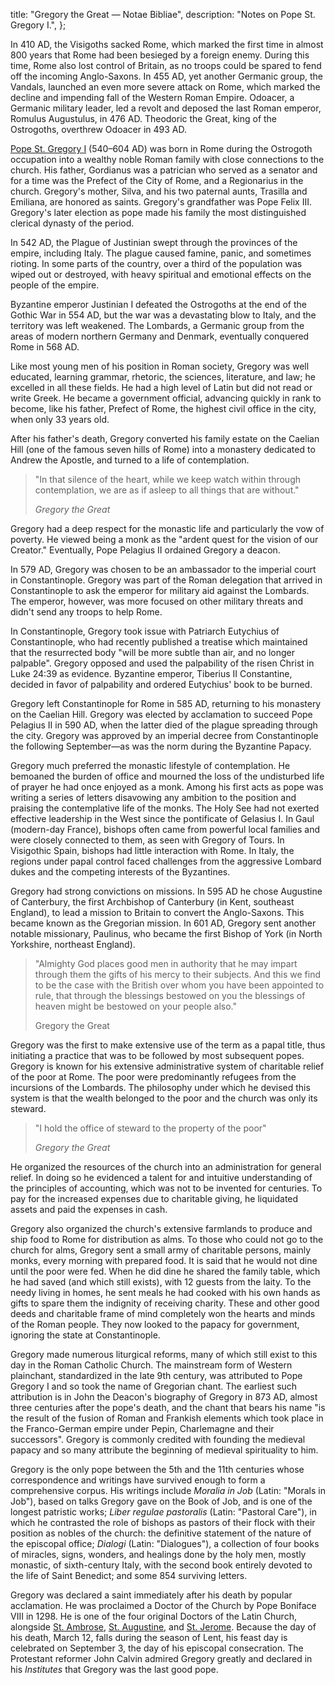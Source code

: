   title: "Gregory the Great — Notae Bibliae",
  description: "Notes on Pope St. Gregory I.",
};

<Initial text="Gregory the Great"/>

In 410 AD, the Visigoths sacked Rome, which marked the first time in almost 800 years that Rome had been besieged by a foreign enemy. During this time, Rome also lost control of Britain, as no troops could be spared to fend off the incoming Anglo-Saxons. In 455 AD, yet another Germanic group, the Vandals, launched an even more severe attack on Rome, which marked the decline and impending fall of the Western Roman Empire. Odoacer, a Germanic military leader, led a revolt and deposed the last Roman emperor, Romulus Augustulus, in 476 AD. Theodoric the Great, king of the Ostrogoths, overthrew Odoacer in 493 AD.

[Pope St. Gregory I](/glossary/names#gregory) (540–604 AD) was born in Rome during the Ostrogoth occupation into a wealthy noble Roman family with close connections to the church. His father, Gordianus was a patrician who served as a senator and for a time was the Prefect of the City of Rome, and a Regionarius in the church. Gregory's mother, Silva, and his two paternal aunts, Trasilla and Emiliana, are honored as saints. Gregory's grandfather was Pope Felix III. Gregory's later election as pope made his family the most distinguished clerical dynasty of the period.

In 542 AD, the Plague of Justinian swept through the provinces of the empire, including Italy. The plague caused famine, panic, and sometimes rioting. In some parts of the country, over a third of the population was wiped out or destroyed, with heavy spiritual and emotional effects on the people of the empire.

Byzantine emperor Justinian I defeated the Ostrogoths at the end of the Gothic War in 554 AD, but the war was a devastating blow to Italy, and the territory was left weakened. The Lombards, a Germanic group from the areas of modern northern Germany and Denmark, eventually conquered Rome in 568 AD.

Like most young men of his position in Roman society, Gregory was well educated, learning grammar, rhetoric, the sciences, literature, and law; he excelled in all these fields. He had a high level of Latin but did not read or write Greek. He became a government official, advancing quickly in rank to become, like his father, Prefect of Rome, the highest civil office in the city, when only 33 years old.

After his father's death, Gregory converted his family estate on the Caelian Hill (one of the famous seven hills of Rome) into a monastery dedicated to Andrew the Apostle, and turned to a life of contemplation.

> "In that silence of the heart, while we keep watch within through contemplation, we are as if asleep to all things that are without."
>
> <cite>Gregory the Great</cite>

Gregory had a deep respect for the monastic life and particularly the vow of poverty. He viewed being a monk as the "ardent quest for the vision of our Creator." Eventually, Pope Pelagius II ordained Gregory a deacon.

In 579 AD, Gregory was chosen to be an ambassador to the imperial court in Constantinople. Gregory was part of the Roman delegation that arrived in Constantinople to ask the emperor for military aid against the Lombards. The emperor, however, was more focused on other military threats and didn't send any troops to help Rome.

In Constantinople, Gregory took issue with Patriarch Eutychius of Constantinople, who had recently published a treatise which maintained that the resurrected body "will be more subtle than air, and no longer palpable". Gregory opposed and used the palpability of the risen Christ in Luke 24:39 as evidence. Byzantine emperor, Tiberius II Constantine, decided in favor of palpability and ordered Eutychius' book to be burned.

Gregory left Constantinople for Rome in 585 AD, returning to his monastery on the Caelian Hill. Gregory was elected by acclamation to succeed Pope Pelagius II in 590 AD, when the latter died of the plague spreading through the city. Gregory was approved by an imperial decree from Constantinople the following September—as was the norm during the Byzantine Papacy.

Gregory much preferred the monastic lifestyle of contemplation. He bemoaned the burden of office and mourned the loss of the undisturbed life of prayer he had once enjoyed as a monk. Among his first acts as pope was writing a series of letters disavowing any ambition to the position and praising the contemplative life of the monks. The Holy See had not exerted effective leadership in the West since the pontificate of Gelasius I. In Gaul (modern-day France), bishops often came from powerful local families and were closely connected to them, as seen with Gregory of Tours. In Visigothic Spain, bishops had little interaction with Rome. In Italy, the regions under papal control faced challenges from the aggressive Lombard dukes and the competing interests of the Byzantines.

Gregory had strong convictions on missions. In 595 AD he chose Augustine of Canterbury, the first Archbishop of Canterbury (in Kent, southeast England), to lead a mission to Britain to convert the Anglo-Saxons. This became known as the Gregorian mission. In 601 AD, Gregory sent another notable missionary, Paulinus, who became the first Bishop of York (in North Yorkshire, northeast England).

> "Almighty God places good men in authority that he may impart through them the gifts of his mercy to their subjects. And this we find to be the case with the British over whom you have been appointed to rule, that through the blessings bestowed on you the blessings of heaven might be bestowed on your people also."
>
> Gregory the Great

Gregory was the first to make extensive use of the term *<Definition lang="latin" anchor="servus-servorum-dei" text="Servus servorum Dei" />* as a papal title, thus initiating a practice that was to be followed by most subsequent popes. Gregory is known for his extensive administrative system of charitable relief of the poor at Rome. The poor were predominantly refugees from the incursions of the Lombards. The philosophy under which he devised this system is that the wealth belonged to the poor and the church was only its steward.

> "I hold the office of steward to the property of the poor"
>
> <cite>Gregory the Great</cite>

He organized the resources of the church into an administration for general relief. In doing so he evidenced a talent for and intuitive understanding of the principles of accounting, which was not to be invented for centuries. To pay for the increased expenses due to charitable giving, he liquidated assets and paid the expenses in cash.

Gregory also organized the church's extensive farmlands to produce and ship food to Rome for distribution as alms. To those who could not go to the church for alms, Gregory sent a small army of charitable persons, mainly monks, every morning with prepared food. It is said that he would not dine until the poor were fed. When he did dine he shared the family table, which he had saved (and which still exists), with 12 guests from the laity. To the needy living in homes, he sent meals he had cooked with his own hands as gifts to spare them the indignity of receiving charity. These and other good deeds and charitable frame of mind completely won the hearts and minds of the Roman people. They now looked to the papacy for government, ignoring the state at Constantinople.

Gregory made numerous liturgical reforms, many of which still exist to this day in the Roman Catholic Church. The mainstream form of Western plainchant, standardized in the late 9th century, was attributed to Pope Gregory I and so took the name of Gregorian chant. The earliest such attribution is in John the Deacon's biography of Gregory in 873 AD, almost three centuries after the pope's death, and the chant that bears his name "is the result of the fusion of Roman and Frankish elements which took place in the Franco-German empire under Pepin, Charlemagne and their successors". Gregory is commonly credited with founding the medieval papacy and so many attribute the beginning of medieval spirituality to him.

Gregory is the only pope between the 5th and the 11th centuries whose correspondence and writings have survived enough to form a comprehensive corpus. His writings include *Moralia in Job* (Latin: "Morals in Job"), based on talks Gregory gave on the Book of Job, and is one of the longest patristic works; *Liber regulae pastoralis* (Latin: "Pastoral Care"), in which he contrasted the role of bishops as pastors of their flock with their position as nobles of the church: the definitive statement of the nature of the episcopal office; *Dialogi* (Latin: "Dialogues"), a collection of four books of miracles, signs, wonders, and healings done by the holy men, mostly monastic, of sixth-century Italy, with the second book entirely devoted to the life of Saint Benedict; and some 854 surviving letters.

Gregory was declared a saint immediately after his death by popular acclamation. He was proclaimed a Doctor of the Church by Pope Boniface VIII in 1298. He is one of the four original Doctors of the Latin Church, alongside [St. Ambrose](/people/saints/latin-fathers/ambrose), [St. Augustine](/people/saints/latin-fathers/augustine), and [St. Jerome](/people/saints/latin-fathers/jerome). Because the day of his death, March 12, falls during the season of Lent, his feast day is celebrated on September 3, the day of his episcopal consecration. The Protestant reformer John Calvin admired Gregory greatly and declared in his *Institutes* that Gregory was the last good pope.
